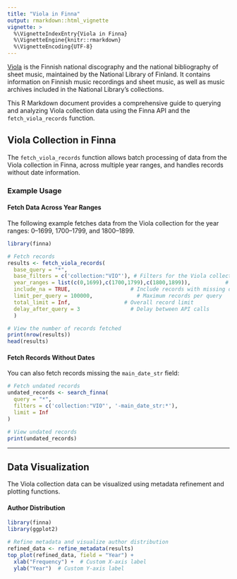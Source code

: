 ```yaml
---
title: "Viola in Finna"
output: rmarkdown::html_vignette
vignette: >
  %\VignetteIndexEntry{Viola in Finna}
  %\VignetteEngine{knitr::rmarkdown}
  %\VignetteEncoding{UTF-8}
---
```

[Viola](https://kansalliskirjasto.finna.fi/Content/viola) is the Finnish national discography and the national bibliography of sheet music, maintained by the National Library of Finland. It contains information on Finnish music recordings and sheet music, as well as music archives included in the National Library's collections.

This R Markdown document provides a comprehensive guide to querying and analyzing Viola collection data using the Finna API and the `fetch_viola_records` function.

## Viola Collection in Finna

The `fetch_viola_records` function allows batch processing of data from the Viola collection in Finna, across multiple year ranges, and handles records without date information.

### Example Usage

#### Fetch Data Across Year Ranges

The following example fetches data from the Viola collection for the year ranges: 0–1699, 1700–1799, and 1800–1899. 

```r
library(finna)

# Fetch records
results <- fetch_viola_records(
  base_query = "*",
  base_filters = c('collection:"VIO"'), # Filters for the Viola collection
  year_ranges = list(c(0,1699),c(1700,1799),c(1800,1899)),           # Year ranges to query
  include_na = TRUE,                   # Include records with missing dates
  limit_per_query = 100000,              # Maximum records per query
  total_limit = Inf,                 # Overall record limit
  delay_after_query = 3                # Delay between API calls
  )

# View the number of records fetched
print(nrow(results))
head(results)
```

#### Fetch Records Without Dates

You can also fetch records missing the `main_date_str` field:

```r
# Fetch undated records
undated_records <- search_finna(
  query = "*",
  filters = c('collection:"VIO"', '-main_date_str:*'),
  limit = Inf
)

# View undated records
print(undated_records)
```

---

## Data Visualization

The Viola collection data can be visualized using metadata refinement and plotting functions.

#### Author Distribution

```r
library(finna)
library(ggplot2)

# Refine metadata and visualize author distribution
refined_data <- refine_metadata(results)
top_plot(refined_data, field = "Year") +
  xlab("Frequency") +  # Custom X-axis label
  ylab("Year")  # Custom Y-axis label
```






